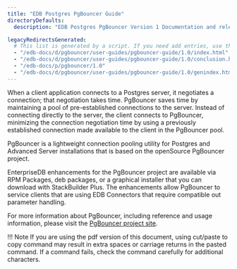 ```yaml
---
title: "EDB Postgres PgBouncer Guide"
directoryDefaults:
  description: "EDB Postgres PgBouncer Version 1 Documentation and release notes."

legacyRedirectsGenerated:
  # This list is generated by a script. If you need add entries, use the `legacyRedirects` key.
  - "/edb-docs/d/pgbouncer/user-guides/pgbouncer-guide/1.0/index.html"
  - "/edb-docs/d/pgbouncer/user-guides/pgbouncer-guide/1.0/conclusion.html"
  - "/edb-docs/p/pgbouncer/1.0"
  - "/edb-docs/d/pgbouncer/user-guides/pgbouncer-guide/1.0/genindex.html"
---
```




When a client application connects to a Postgres server, it negotiates a connection; that negotiation takes time. PgBouncer saves time by maintaining a pool of pre-established connections to the server. Instead of connecting directly to the server, the client connects to PgBouncer, minimizing the connection negotiation time by using a previously established connection made available to the client in the PgBouncer pool.

PgBouncer is a lightweight connection pooling utility for Postgres and Advanced Server installations that is based on the openSource PgBouncer project.

EnterpriseDB enhancements for the PgBouncer project are available via RPM Packages, deb packages, or a graphical installer that you can download with StackBuilder Plus. The enhancements allow PgBouncer to service clients that are using EDB Connectors that require compatible out parameter handling.

For more information about PgBouncer, including reference and usage information, please visit the [PgBouncer project site](https://www.pgbouncer.org).

!!! Note
    If you are using the pdf version of this document, using cut/paste to copy command may result in extra spaces or carriage returns in the pasted command. If a command fails, check the command carefully for additional characters.

